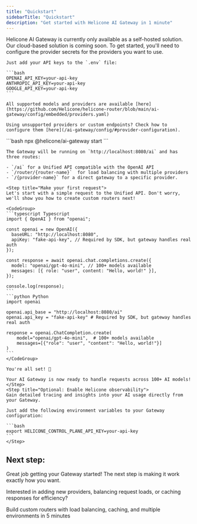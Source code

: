 ```yaml
---
title: "Quickstart"
sidebarTitle: "Quickstart"
description: "Get started with Helicone AI Gateway in 1 minute"
---
```


<Note>
  Helicone AI Gateway is currently only available as a self-hosted solution. 
  Our cloud-based solution is coming soon.
</Note>

<Steps>
  <Step title="Configure provider secrets">
    To get started, you'll need to configure the provider secrets for the providers you want to use.

    Just add your API keys to the `.env` file:

    ```bash
    OPENAI_API_KEY=your-api-key
    ANTHROPIC_API_KEY=your-api-key
    GOOGLE_API_KEY=your-api-key
    ```

    All supported models and providers are available [here](https://github.com/Helicone/helicone-router/blob/main/ai-gateway/config/embedded/providers.yaml)

    Using unsupported providers or custom endpoints? Check how to configure them [here](/ai-gateway/config/#provider-configuration).
  </Step>
  <Step title="Start the Gateway">
    ```bash
    npx @helicone/ai-gateway start
    ```

    The Gateway will be running on `http://localhost:8080/ai` and has three routes:

    - `/ai` for a Unified API compatible with the OpenAI API
    - `/router/{router-name}`  for load balancing with multiple providers
    - `/{provider-name}` for a direct gateway to a specific provider.
  </Step>

    <Step title="Make your first request">
    Let's start with a simple request to the Unified API. Don't worry, we'll show you how to create custom routers next!

    <CodeGroup>
    ```typescript Typescript
    import { OpenAI } from "openai";

    const openai = new OpenAI({
      baseURL: "http://localhost:8080",
      apiKey: "fake-api-key", // Required by SDK, but gateway handles real auth
    });

    const response = await openai.chat.completions.create({
      model: "openai/gpt-4o-mini", // 100+ models available
      messages: [{ role: "user", content: "Hello, world!" }],
    });

    console.log(response);
    ```
    ```python Python
    import openai

    openai.api_base = "http://localhost:8080/ai"
    openai.api_key = "fake-api-key" # Required by SDK, but gateway handles real auth

    response = openai.ChatCompletion.create(
        model="openai/gpt-4o-mini",  # 100+ models available
        messages=[{"role": "user", "content": "Hello, world!"}]
    )
    ```
    </CodeGroup>

    You're all set! 🎉 
    
    Your AI Gateway is now ready to handle requests across 100+ AI models!
    </Step>
    <Step title="Optional: Enable Helicone observability">
    Gain detailed tracing and insights into your AI usage directly from your Gateway.
    
    Just add the following environment variables to your Gateway configuration:

    ```bash
    export HELICONE_CONTROL_PLANE_API_KEY=your-api-key
    ```
    </Step>
</Steps>

## Next step:

Great job getting your Gateway started! The next step is making it work exactly how you want.

Interested in adding new providers, balancing request loads, or caching responses for efficiency?

<Card title="Router Quickstart" href="/ai-gateway/router-quickstart">
    Build custom routers with load balancing, caching, and multiple environments in 5 minutes
</Card>